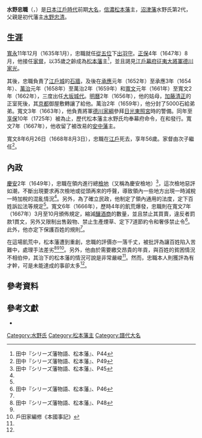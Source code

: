 {{Infobox officeholder 
| name= 水野忠職
| image= Mizuno Tadamoto.jpg
| caption=

| order=[[松本藩|松本藩]]藩主
| term_start=1647年
| term_end=1668年
| predecessor= [[水野忠清|水野忠清]]
| successor= {{link-ja|水野忠直|水野忠直}}

| order1=[[大坂城代|大坂城代]]
| term_start1=1661年
| term_end1=1662年
| predecessor1= {{link-ja|松平光重 (戶田松平家)|松平光重 (戸田松平家)|松平光重}}
| successor1= [[青山宗俊|青山宗俊]]

| term_start2=1658年
| term_end2=1659年
| predecessor2= {{link-ja|松平光重 (戶田松平家)|松平光重 (戸田松平家)|松平光重}}
| successor2= {{link-ja|內藤忠興|内藤忠興}}

| term_start3=1652年
| term_end3=1654年
| predecessor3= {{link-ja|內藤信照|内藤信照}}
| successor3= {{link-ja|內藤忠興|内藤忠興}}

| birth_date={{birth date|1613|10|26}}<br>（[[慶長|慶長]]18年9月13日）
| birth_place= 
| death_date={{death date and age|1668|8|3|1613|10|26}}<br>（[[寬文|寬文]]8年6月26日）
| death_place= 日本[[武藏國|武藏國]][[江戶|江戶]]（現[[東京|東京]]）
| module  = {{日本武士|child=yes
|時代= [[江戶時代|江戶時代]]前期
|幼名= 
|改名= 忠正
|别名= 
|諡号= 
|神号= 
|戒名= 道樹院信譽上昌玄向
|洗禮名= 
|墓所= [[東京都|東京都]][[文京區|文京區]]的小石川[[傳通院|傳通院]]
|朝廷官位=  [[從五位|從五位]]下[[出羽國|出羽守]]
|幕府職位=  [[大坂城代|大坂城代]]
|主君= [[德川家光|德川家光]]→[[德川家綱|德川家綱]]
|藩= [[信濃國|信濃]][[松本藩|松本藩]]主
|氏族= {{Link-ja|水野氏|水野氏}}
|父= [[水野忠清|水野忠清]]
|母= [[前田利家|前田利家]]之女
|養父= 
|養母=
|兄= {{Link-ja|水野忠次|水野忠次}}
|弟=祖活、{{Link-ja|水野忠增|水野忠増}}、水野忠顯（水野忠貞養子）
|姐= {{Link-ja|京極高三|京極高三}}正室、{{Link-ja|山內忠直|山内忠直}}正室
|妹= 土方氏久正室、{{Link-ja|有馬康純|有馬康純}}正室、{{Link-ja|菅沼定實|菅沼定実}}正室
|正室={{Link-ja|中川久盛|中川久盛}}之女
|側室= 
|子= {{Link-ja|水野忠直|水野忠直}}
|女= {{Link-ja|小笠原長章|小笠原長章}}正室
|養子= 
|養女= 
 }}
}}
'''水野忠職'''（{{jpn|j=水野忠職|hg=みずの ただもと|rm=Mizuno Tadamoto}}，{{bd|1613年|10月26日|1668年|8月3日|catIdx=Mizuno Tadamoto}}）是[[日本|日本]][[江戶時代|江戶時代]]前期[[大名_(稱謂)|大名]]，[[信濃國|信濃]][[松本藩|松本藩]]主，[[沼津藩|沼津藩]]水野氏第2代，父親是初代藩主[[水野忠清|水野忠清]]。

==生涯==
[[寬永|寬永]]11年12月（1635年1月），忠職就任[[從五位|從五位]]下[[出羽國|出羽守]]。[[正保|正保]]4年（1647年）8月，他接任[[家督|家督]]，以35歲之齡成為[[松本藩|松本藩]]主<ref name="松本藩44">田中『シリーズ藩物語、松本藩』、P44</ref>，並且謁見[[江戶幕府|江戶幕府]][[征夷大將軍|征夷大將軍]][[德川家光|德川家光]]。

其後，忠職負責了[[江戶城|江戶城]]的[[石牆|石牆]]{{Link-ja|普請|普請}}，及後在[[承應|承應]]元年（1652年）至承應3年（1654年）、[[萬治|萬治]]元年（1658年）至萬治2年（1659年）和[[寬文|寬文]]元年（1661年）至寬文2年（1662年），三度出任[[大坂城代|大坂城代]]。[[明曆|明曆]]2年（1656年），他的姑母，[[加藤清正|加藤清正]]的正室{{Link-ja|清淨院 (加藤清正室)|清浄院 (加藤清正室)|清淨院}}死後，其[[京都|京都]]御屋敷轉讓了給他。萬治2年（1659年），他分封了5000石給弟弟{{Link-ja|水野忠增|水野忠増}}。寬文3年（1663年），他負責將軍[[德川家綱|德川家綱]]參拜[[日光東照宮|日光東照宮]]時的警備。同年至[[享保|享保]]10年（1725年）被{{Link-ja|改易|改易}}為止，歷代松本藩主水野氏均奉幕府命令，在{{Link-ja|碓冰關所|碓氷関所|碓冰關}}和{{Link-ja|福島宿 (中山道)|福島宿 (中山道)|福島關}}發行{{Link-ja|女手形|女手形}}。寬文7年（1667年），他收留了被改易的[[安中藩|安中藩]]主{{Link-ja|水野元知|水野元知}}。

寬文8年6月26日（1668年8月3日），忠職在[[江戶|江戶]]死去，享年56歲。家督由次子{{Link-ja|水野忠直|水野忠直}}繼任<ref name="松本藩49">田中『シリーズ藩物語、松本藩』、P49</ref>。

== 內政 ==
[[慶安_(年號)|慶安]]2年（1649年），忠職在領内進行總[[檢地|檢地]]（又稱為慶安檢地）<ref name="松本藩45">田中『シリーズ藩物語、松本藩』、P45</ref>，這次檢地惡評如潮，不斷出現要求再次檢地或從頭再來的呼聲，導致領內一些地方出現一時減稅一時加稅的混亂情況<ref name="松本藩45"/>。另外，為了確立民政，他制定了領內通用的法度，定下百姓訴訟法等規定<ref name="松本藩45"/>。寬文6年（1666年），歷時4年的飢荒爆發，忠職則在寬文7年（1667年）3月至10月頒佈規定，縮減[[釀酒|釀酒商]]的數量，並且禁止其買賣，違反者罰款1貫文，另外又限制出售榖物、禁止生產煙草、定下7道節約令和奢侈禁止令<ref name="松本藩46">田中『シリーズ藩物語、松本藩』、P46</ref>。此外，他亦定下保護百姓的規則<ref name="松本藩46"/>。

在這場飢荒中，松本藩遭到重創，忠職的評價亦一落千丈，被批評為讓百姓陷入苦難中，處理手法差劣<ref name="松本藩48">田中『シリーズ藩物語、松本藩』、P48</ref><ref name="松本藩48"/><ref>戶田家編修《本國事記》</ref>。另外，他由於需要繳交昂貴的年貢，與百姓的貧困情況不相伯仲，其治下的松本藩的情況可說是非常嚴峻<ref name="松本藩48"/>。然而，忠職本人則獲評為有才幹，可是未能達成的事卻太多<ref name="松本藩48"/>。

== 參考資料 ==
{{reflist}}

== 參考文獻 ==
* {{Cite book|author=田中薰|script-title=ja:松本藩|series=シリーズ藩物語|publisher={{Link-ja|現代書館|現代書館}}|date=2007年5月|isbn=978-4768471081}}

{{松本藩主|水野氏|2代|1647年 - 1668年}}
{{大坂城代|第6代、第9代和第12代|1652年 - 1654年、1658年 - 1659年和1661年 - 1662年}}

{{DEFAULTSORT:Mizuno Tadamoto}}
[[Category:水野氏|Category:水野氏]]
[[Category:松本藩主|Category:松本藩主]]
[[Category:譜代大名|Category:譜代大名]]
